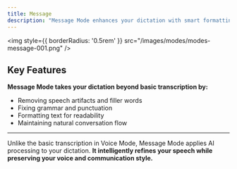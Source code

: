 ```yaml
---
title: Message
description: "Message Mode enhances your dictation with smart formatting and grammar fixes, delivering polished, ready-to-send messages that capture your voice while maintaining clarity."
---
```


<img
style={{ borderRadius: '0.5rem' }}
src="/images/modes/modes-message-001.png"
/>

## Key Features
**Message Mode takes your dictation beyond basic transcription by:**
- Removing speech artifacts and filler words
- Fixing grammar and punctuation
- Formatting text for readability
- Maintaining natural conversation flow

---
<Check>Unlike the basic transcription in Voice Mode, Message Mode applies AI processing to your dictation. **It intelligently refines your speech while preserving your voice and communication style.**</Check>
